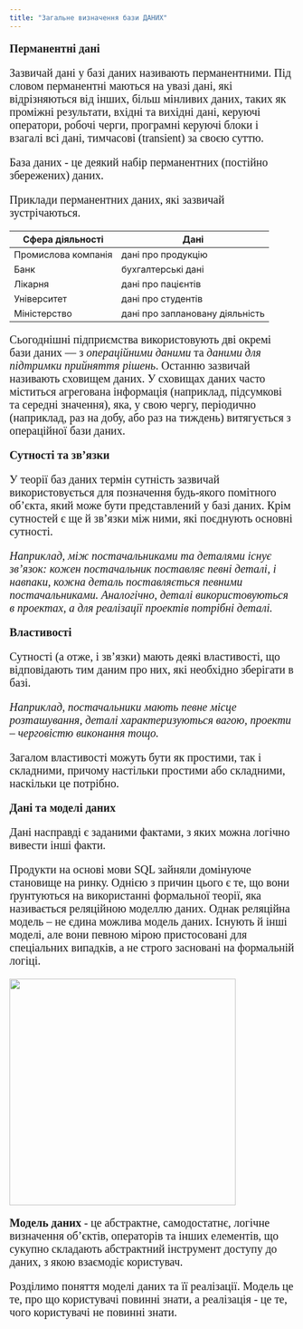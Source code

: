 ```yaml
---
title: "Загальне визначення бази ДАНИХ"
---
```


::: {#div1 style="font-family: serif; font-size: 20px;"}
**Перманентні дані**

Зазвичай дані у базі даних називають перманентними. Під словом перманентні маються на увазі дані, які відрізняються від інших, більш мінливих даних, таких як проміжні результати, вхідні та вихідні дані, керуючі оператори, робочі черги, програмні керуючі блоки і взагалі всі дані, тимчасові (transient) за своєю суттю.

База даних - це деякий набір перманентних (постійно збережених) даних.
:::

::: {#div2 style="font-family: serif; font-size: 20px;"}
Приклади перманентних даних, які зазвичай зустрічаються.
:::

| Сфера діяльності    | Дані                            |
|---------------------|---------------------------------|
| Промислова компанія | дані про продукцію              |
| Банк                | бухгалтерські дані              |
| Лікарня             | дані про пацієнтів              |
| Університет         | дані про студентів              |
| Міністерство        | дані про заплановану діяльність |

::: {#div3 style="font-family: serif; font-size: 20px;"}
Сьогоднішні підприємства використовують дві окремі бази даних --- з *операційними даними* та *даними для підтримки прийняття рішень*. Останню зазвичай називають сховищем даних. У сховищах даних часто міститься агрегована інформація (наприклад, підсумкові та середні значення), яка, у свою чергу, періодично (наприклад, раз на добу, або раз на тиждень) витягується з операційної бази даних.
:::

::: {#div4 style="font-family: serif; font-size: 20px;"}
**Сутності та зв'язки**

У теорії баз даних термін сутність зазвичай використовується для позначення будь-якого помітного об'єкта, який може бути представлений у базі даних. Крім сутностей є ще й зв'язки між ними, які поєднують основні сутності.

*Наприклад, між постачальниками та деталями існує зв'язок: кожен постачальник поставляє певні деталі, і навпаки, кожна деталь поставляється певними постачальниками. Аналогічно, деталі використовуються в проектах, а для реалізації проектів потрібні деталі.*
:::

::: {#div5 style="font-family: serif; font-size: 20px;"}
**Властивості**

Сутності (а отже, і зв'язки) мають деякі властивості, що відповідають тим даним про них, які необхідно зберігати в базі.

*Наприклад, постачальники мають певне місце розташування, деталі характеризуються вагою, проекти -- черговістю виконання тощо.*

Загалом властивості можуть бути як простими, так і складними, причому настільки простими або складними, наскільки це потрібно.
:::

::: {#div6 style="font-family: serif; font-size: 20px;"}
**Дані та моделі даних**

Дані насправді є заданими фактами, з яких можна логічно вивести інші факти.

Продукти на основі мови SQL зайняли домінуюче становище на ринку. Однією з причин цього є те, що вони ґрунтуються на використанні формальної теорії, яка називається реляційною моделлю даних. Однак реляційна модель -- не єдина можлива модель даних. Існують й інші моделі, але вони певною мірою пристосовані для спеціальних випадків, а не строго засновані на формальній логіці.
:::

![](data.jpg){fig-align="center" width="400"}

::: {#div7 style="font-family: serif; font-size: 20px;"}
**Модель даних** - це абстрактне, самодостатнє, логічне визначення об'єктів, операторів та інших елементів, що сукупно складають абстрактний інструмент доступу до даних, з якою взаємодіє користувач.

Розділимо поняття моделі даних та її реалізації. Модель це те, про що користувачі повинні знати, а реалізація - це те, чого користувачі не повинні знати.
:::
